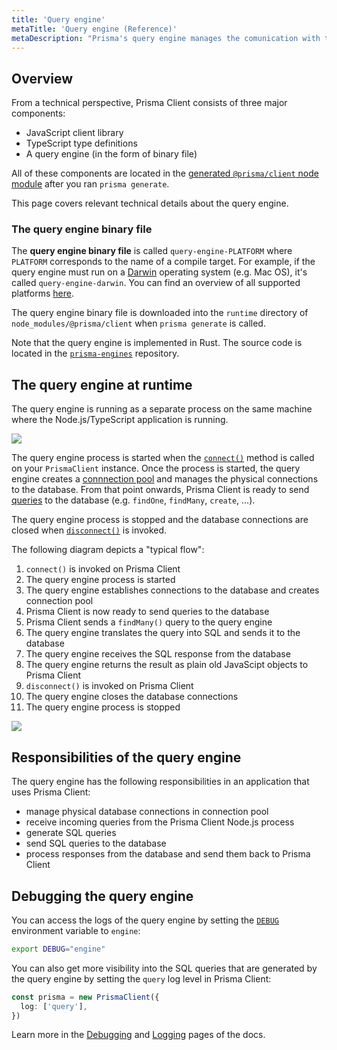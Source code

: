 ```yaml
---
title: 'Query engine'
metaTitle: 'Query engine (Reference)'
metaDescription: "Prisma's query engine manages the comunication with the database when using Prisma Client. Learn how it works on this page."
---
```


## Overview

From a technical perspective, Prisma Client consists of three major components:

- JavaScript client library
- TypeScript type definitions
- A query engine (in the form of binary file)

All of these components are located in the [generated `@prisma/client` node module](./generating-prisma-client#the-prisma-client-npm-module) after you ran `prisma generate`.

This page covers relevant technical details about the query engine.

### The query engine binary file

The **query engine binary file** is called `query-engine-PLATFORM` where `PLATFORM` corresponds to the name of a compile target. For example, if the query engine must run on a [Darwin](<https://en.wikipedia.org/wiki/Darwin_(operating_system)>) operating system (e.g. Mac OS), it's called `query-engine-darwin`. You can find an overview of all supported platforms [here](../prisma-schema/generators##supported-operating-systems).

The query engine binary file is downloaded into the `runtime` directory of `node_modules/@prisma/client` when `prisma generate` is called.

Note that the query engine is implemented in Rust. The source code is located in the [`prisma-engines`](https://github.com/prisma/prisma-engines/) repository.

## The query engine at runtime

The query engine is running as a separate process on the same machine where the Node.js/TypeScript application is running.

![](https://i.imgur.com/1YmOJpx.png)

The query engine process is started when the [`connect()`](./connection-management) method is called on your `PrismaClient` instance. Once the process is started, the query engine creates a [connnection pool](./connection-management#connection-pool) and manages the physical connections to the database. From that point onwards, Prisma Client is ready to send [queries](./crud) to the database (e.g. `findOne`, `findMany`, `create`, ...).

The query engine process is stopped and the database connections are closed when [`disconnect()`](./connection-management) is invoked.

The following diagram depicts a "typical flow":

1. `connect()` is invoked on Prisma Client
1. The query engine process is started
1. The query engine establishes connections to the database and creates connection pool
1. Prisma Client is now ready to send queries to the database
1. Prisma Client sends a `findMany()` query to the query engine
1. The query engine translates the query into SQL and sends it to the database
1. The query engine receives the SQL response from the database
1. The query engine returns the result as plain old JavaScipt objects to Prisma Client
1. `disconnect()` is invoked on Prisma Client
1. The query engine closes the database connections
1. The query engine process is stopped

![](https://i.imgur.com/Nwwx5Cv.png)

## Responsibilities of the query engine

The query engine has the following responsibilities in an application that uses Prisma Client:

- manage physical database connections in connection pool
- receive incoming queries from the Prisma Client Node.js process
- generate SQL queries
- send SQL queries to the database
- process responses from the database and send them back to Prisma Client

## Debugging the query engine

You can access the logs of the query engine by setting the [`DEBUG`](./debugging) environment variable to `engine`:

```bash
export DEBUG="engine"
```

You can also get more visibility into the SQL queries that are generated by the query engine by setting the `query` log level in Prisma Client:

```ts
const prisma = new PrismaClient({
  log: ['query'],
})
```

Learn more in the [Debugging](./debugging) and [Logging](./logging) pages of the docs.
